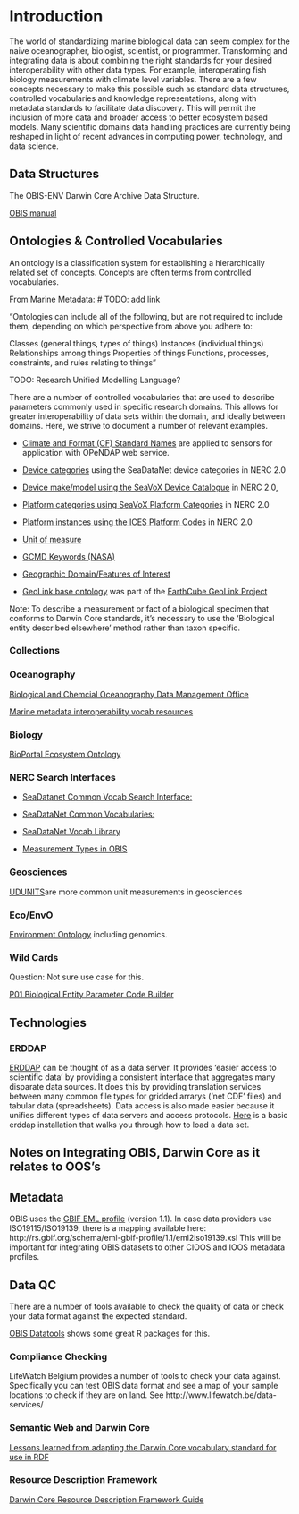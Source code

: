 # Introduction {#intro}
The world of standardizing marine biological data can seem complex for the naive oceanographer, biologist, scientist, or programmer. 
Transforming and integrating data is about combining the right standards for your desired interoperability with other data types. 
For example, interoperating fish biology measurements with climate level variables. 
There are a few concepts necessary to make this possible such as standard data structures, controlled vocabularies and knowledge representations, along with metadata standards to facilitate data discovery. This will permit the inclusion of more data and broader access to better ecosystem based models. Many scientific domains data handling practices are currently being reshaped in light of recent advances in computing power, technology, and data science.

## Data Structures

The OBIS-ENV Darwin Core Archive Data Structure.

[OBIS manual]("https://obis.org/manual/")

## Ontologies & Controlled Vocabularies

An ontology is a classification system for establishing a hierarchically related set of concepts. Concepts are often terms from controlled vocabularies.

From Marine Metadata: # TODO: add link

"Ontologies can include all of the following, but are not required to include them, depending on which perspective from above you adhere to:

Classes (general things, types of things)
Instances (individual things)
Relationships among things
Properties of things
Functions, processes, constraints, and rules relating to things"

TODO: Research Unified Modelling Language?

There are a number of controlled vocabularies that are used to describe parameters commonly used in specific research domains. This allows for greater interoperability of data sets within the domain, and ideally between domains. Here, we strive to document a number of relevant examples. 

* [Climate and Format (CF) Standard Names]("http://cfconventions.org/standard-names.html") are applied to sensors for application with OPeNDAP web service. 

* [Device categories]("http://vocab.nerc.ac.uk/collection/L05/current/") using the SeaDataNet device categories in NERC 2.0

* [Device make/model using the SeaVoX Device Catalogue]("http://vocab.nerc.ac.uk/collection/L22/current/") in NERC 2.0, 

* [Platform categories using SeaVoX Platform Categories]("http://vocab.nerc.ac.uk/collection/L06/current/") in NERC 2.0

* [Platform instances using the ICES Platform Codes]("http://vocab.nerc.ac.uk/collection/C17/current/") in NERC 2.0

* [Unit of measure]("http://vocab.nerc.ac.uk/collection/P06/current/") 

* [GCMD Keywords (NASA)]("http://vocab.nerc.ac.uk/collection/P04/current/")

* [Geographic Domain/Features of Interest]("http://vocab.nerc.ac.uk/collection/C19/current/")

* [GeoLink base ontology](http://schema.geolink.org/1.0/base/main.html) was part of the [EarthCube GeoLink Project](http://www.geolink.org/)


Note: To describe a measurement or fact of a biological specimen that conforms to Darwin Core standards, it's necessary to use the 'Biological entity described elsewhere' method rather than taxon specific.

### Collections

### Oceanography

[Biological and Chemcial Oceanography Data Management Office](http://www.bco-dmo.org/)

[Marine metadata interoperability vocab resources](https://mmisw.org/ont/#/)

### Biology

[BioPortal Ecosystem Ontology](http://bioportal.bioontology.org/ontologies/ECSO)

### NERC Search Interfaces

* [SeaDatanet Common Vocab Search Interface:](http://seadatanet.maris2.nl/v_bodc_vocab_v2/welcome.asp)

* [SeaDataNet Common Vocabularies:](https://www.seadatanet.org/Standards/Common-Vocabularies/)

* [SeaDataNet Vocab Library](http://seadatanet.maris2.nl/v_bodc_vocab_v2/vocab_relations.asp?lib=P08)

* [Measurement Types in OBIS](https://mof.obis.org/)


### Geosciences

[UDUNITS](https://www.unidata.ucar.edu/software/udunits/)are more common unit measurements in geosciences

### Eco/EnvO

[Environment Ontology]("http://www.obofoundry.org/ontology/envo.html") including genomics.

### Wild Cards

Question: Not sure use case for this. 

[P01 Biological Entity Parameter Code Builder]("https://www.bodc.ac.uk/resources/vocabularies/vocabulary_builder/biomodel/")

## Technologies

### ERDDAP

[ERDDAP](https://coastwatch.pfeg.noaa.gov/erddap/index.html) can be thought of as a data server. It provides 'easier access to scientific data' by providing a consistent interface that aggregates many disparate data sources. It does this by providing translation services between many common file types for gridded arrarys ('net CDF' files) and tabular data (spreadsheets). Data access is also made easier because it unifies different types of data servers and access protocols. [Here](https://github.com/HakaiInstitute/erddap-basic) is a basic erddap installation that walks you through how to load a data set.


## Notes on Integrating OBIS, Darwin Core as it relates to OOS's

## Metadata

OBIS uses the [GBIF EML profile](http://rs.gbif.org/schema/eml-gbif-profile/1.1/eml-gbif-profile.xsd) (version 1.1). In case data providers use ISO19115/ISO19139, there is a mapping available here: http://rs.gbif.org/schema/eml-gbif-profile/1.1/eml2iso19139.xsl This will be important for integrating OBIS datasets to other CIOOS and IOOS metadata profiles.

## Data QC

There are a number of tools available to check the quality of data or check your data format against the expected standard.

[OBIS Datatools](https://obis.org/manual/processing/) shows some great R packages for this.

### Compliance Checking 

LifeWatch Belgium provides a number of tools to check your data against.
Specifically you can test OBIS data format and see a map of your sample locations to check if they are on land.
See http://www.lifewatch.be/data-services/

### Semantic Web and Darwin Core

[Lessons learned from adapting the Darwin Core vocabulary standard for use in RDF]("http://www.semantic-web-journal.net/system/files/swj1093.pdf")

### Resource Description Framework

[Darwin Core Resource Description Framework Guide](https://dwc.tdwg.org/rdf/)
